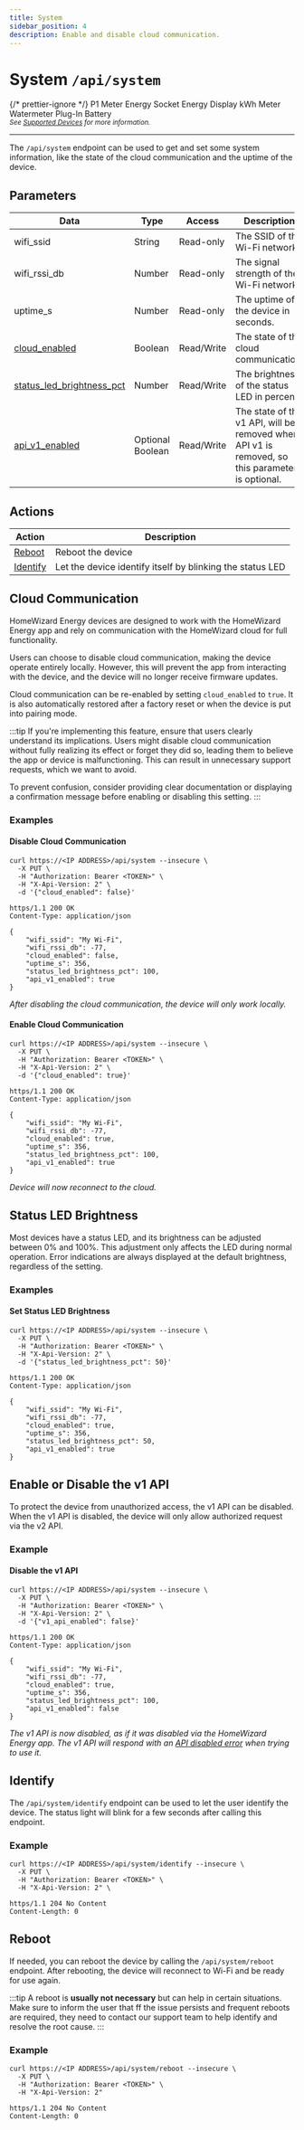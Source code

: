 ```yaml
---
title: System
sidebar_position: 4
description: Enable and disable cloud communication.
---
```



# System `/api/system`

{/* prettier-ignore */}
<Badge color='hw-green' icon='mdi:check' subtext='Supported'>P1 Meter</Badge>
<Badge color='hw-orange' icon='mdi:check' subtext='Supported in v1'>Energy Socket</Badge>
<Badge color='hw-purple' icon='mdi:wrench' subtext='In development'>Energy Display</Badge>
<Badge color='hw-orange' icon='mdi:check' subtext='Supported in v1'>kWh Meter</Badge>
<Badge color='hw-orange' icon='mdi:check' subtext='Supported in v1'>Watermeter</Badge>
<Badge color='hw-purple' icon='mdi:wrench' subtext='In development'>Plug-In Battery</Badge>
<br />
<sub>_See [Supported Devices](/docs/introduction#devices) for more information._</sub>

---

<PreliminaryWarning />

The `/api/system` endpoint can be used to get and set some system information, like the state of the cloud communication and the uptime of the device.

## Parameters

| Data                                                | Type             | Access     | Description                                                                                     |
| --------------------------------------------------- | ---------------- | ---------- | ----------------------------------------------------------------------------------------------- |
| wifi_ssid                                           | String           | Read-only  | The SSID of the Wi-Fi network.                                                                  |
| wifi_rssi_db                                        | Number           | Read-only  | The signal strength of the Wi-Fi network.                                                       |
| uptime_s                                            | Number           | Read-only  | The uptime of the device in seconds.                                                            |
| [cloud_enabled](#cloud-communication)               | Boolean          | Read/Write | The state of the cloud communication.                                                           |
| [status_led_brightness_pct](#status-led-brightness) | Number           | Read/Write | The brightness of the status LED in percent.                                                    |
| [api_v1_enabled](#enable-or-disable-the-v1-api)     | Optional Boolean | Read/Write | The state of the v1 API, will be removed when API v1 is removed, so this parameter is optional. |

## Actions

| Action                | Description                                               |
| --------------------- | --------------------------------------------------------- |
| [Reboot](#reboot)     | Reboot the device                                         |
| [Identify](#identify) | Let the device identify itself by blinking the status LED |

## Cloud Communication

HomeWizard Energy devices are designed to work with the HomeWizard Energy app and rely on communication with the HomeWizard cloud for full functionality.

Users can choose to disable cloud communication, making the device operate entirely locally. However, this will prevent the app from interacting with the device, and the device will no longer receive firmware updates.

Cloud communication can be re-enabled by setting `cloud_enabled` to `true`. It is also automatically restored after a factory reset or when the device is put into pairing mode.

:::tip
If you're implementing this feature, ensure that users clearly understand its implications. Users might disable cloud communication without fully realizing its effect or forget they did so, leading them to believe the app or device is malfunctioning. This can result in unnecessary support requests, which we want to avoid.

To prevent confusion, consider providing clear documentation or displaying a confirmation message before enabling or disabling this setting.
:::

### Examples

#### Disable Cloud Communication

```http title="Request"
curl https://<IP ADDRESS>/api/system --insecure \
  -X PUT \
  -H "Authorization: Bearer <TOKEN>" \
  -H "X-Api-Version: 2" \
  -d '{"cloud_enabled": false}'
```

```http title="Response"
https/1.1 200 OK
Content-Type: application/json

{
    "wifi_ssid": "My Wi-Fi",
    "wifi_rssi_db": -77,
    "cloud_enabled": false,
    "uptime_s": 356,
    "status_led_brightness_pct": 100,
    "api_v1_enabled": true
}
```

_After disabling the cloud communication, the device will only work locally._

#### Enable Cloud Communication

```http title="Request"
curl https://<IP ADDRESS>/api/system --insecure \
  -X PUT \
  -H "Authorization: Bearer <TOKEN>" \
  -H "X-Api-Version: 2" \
  -d '{"cloud_enabled": true}'
```

```http title="Response"
https/1.1 200 OK
Content-Type: application/json

{
    "wifi_ssid": "My Wi-Fi",
    "wifi_rssi_db": -77,
    "cloud_enabled": true,
    "uptime_s": 356,
    "status_led_brightness_pct": 100,
    "api_v1_enabled": true
}
```

_Device will now reconnect to the cloud._

## Status LED Brightness

Most devices have a status LED, and its brightness can be adjusted between 0% and 100%. This adjustment only affects the LED during normal operation. Error indications are always displayed at the default brightness, regardless of the setting.

### Examples

#### Set Status LED Brightness

```http title="Request"
curl https://<IP ADDRESS>/api/system --insecure \
  -X PUT \
  -H "Authorization: Bearer <TOKEN>" \
  -H "X-Api-Version: 2" \
  -d '{"status_led_brightness_pct": 50}'
```

```http title="Response"
https/1.1 200 OK
Content-Type: application/json

{
    "wifi_ssid": "My Wi-Fi",
    "wifi_rssi_db": -77,
    "cloud_enabled": true,
    "uptime_s": 356,
    "status_led_brightness_pct": 50,
    "api_v1_enabled": true
}
```

## Enable or Disable the v1 API

To protect the device from unauthorized access, the v1 API can be disabled. When the v1 API is disabled, the device will only allow authorized request via the v2 API.

### Example

#### Disable the v1 API

```http title="Request"
curl https://<IP ADDRESS>/api/system --insecure \
  -X PUT \
  -H "Authorization: Bearer <TOKEN>" \
  -H "X-Api-Version: 2" \
  -d '{"v1_api_enabled": false}'
```

```http title="Response"
https/1.1 200 OK
Content-Type: application/json

{
    "wifi_ssid": "My Wi-Fi",
    "wifi_rssi_db": -77,
    "cloud_enabled": true,
    "uptime_s": 356,
    "status_led_brightness_pct": 100,
    "api_v1_enabled": false
}
```

_The v1 API is now disabled, as if it was disabled via the HomeWizard Energy app. The v1 API will respond with an [API disabled error](/docs/v1/error-handling#api-was-disabled) when trying to use it._

## Identify

The `/api/system/identify` endpoint can be used to let the user identify the device. The status light will blink for a few seconds after calling this endpoint.

### Example

```http title="Request"
curl https://<IP ADDRESS>/api/system/identify --insecure \
  -X PUT \
  -H "Authorization: Bearer <TOKEN>" \
  -H "X-Api-Version: 2" \

```

```http title="Response"
https/1.1 204 No Content
Content-Length: 0
```

## Reboot

If needed, you can reboot the device by calling the `/api/system/reboot` endpoint. After rebooting, the device will reconnect to Wi-Fi and be ready for use again.

:::tip
A reboot is **usually not necessary** but can help in certain situations. Make sure to inform the user that ff the issue persists and frequent reboots are required, they need to contact our support team to help identify and resolve the root cause.
:::

### Example

```http title="Request"
curl https://<IP ADDRESS>/api/system/reboot --insecure \
  -X PUT \
  -H "Authorization: Bearer <TOKEN>" \
  -H "X-Api-Version: 2"
```

```http title="Response"
https/1.1 204 No Content
Content-Length: 0
```

